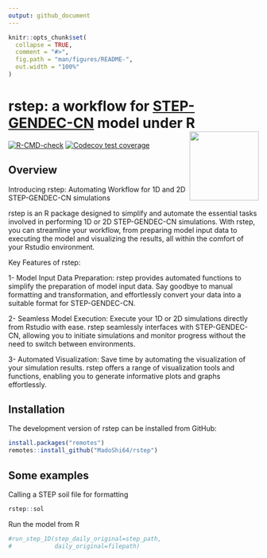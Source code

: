 ```yaml
---
output: github_document
---
```


<!-- README.md is generated from README.Rmd. Please edit that file -->

```r
knitr::opts_chunk$set(
  collapse = TRUE,
  comment = "#>",
  fig.path = "man/figures/README-",
  out.width = "100%"
)
```


# rstep: a workflow for [STEP-GENDEC-CN](https://zenodo.org/record/7973200) model under R <img src="man/figures/logo.png" align="right" height="139" />



<!-- badges: start -->
[![R-CMD-check](https://github.com/MadoShi64/rstep/workflows/R-CMD-check/badge.svg)](https://github.com/MadoShi64/rstep/actions)
[![Codecov test coverage](https://codecov.io/gh/MadoShi64/rstep/branch/master/graph/badge.svg)](https://app.codecov.io/gh/MadoShi64/rstep?branch=master)
<!-- badges: end -->



## Overview

Introducing rstep: Automating Workflow for 1D and 2D STEP-GENDEC-CN simulations

rstep is an R package designed to simplify and automate the essential tasks involved in performing 1D or 2D STEP-GENDEC-CN simulations. With rstep, you can streamline your workflow, from preparing model input data to executing the model and visualizing the results, all within the comfort of your Rstudio environment.

Key Features of rstep:

1- Model Input Data Preparation: rstep provides automated functions to simplify the preparation of model input data. Say goodbye to manual formatting and transformation, and effortlessly convert your data into a suitable format for STEP-GENDEC-CN.

2- Seamless Model Execution: Execute your 1D or 2D simulations directly from Rstudio with ease. rstep seamlessly interfaces with STEP-GENDEC-CN, allowing you to initiate simulations and monitor progress without the need to switch between environments.

3- Automated Visualization: Save time by automating the visualization of your simulation results. rstep offers a range of visualization tools and functions, enabling you to generate informative plots and graphs effortlessly.

## Installation

The development version of rstep can be installed from GitHub:

``` r
install.packages("remotes")
remotes::install_github("MadoShi64/rstep")
```


## Some examples

Calling a STEP soil file for formatting

```r
rstep::sol
```

Run the model from R

```r
#run_step_1D(step_daily_original=step_path,
#            daily_original=filepath)
```

